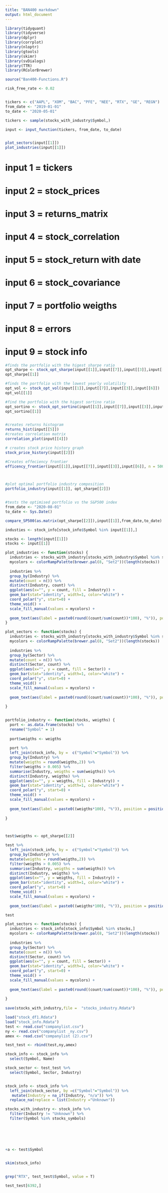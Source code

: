 ```yaml
---
title: "BAN400 markdown"
output: html_document
---
```


```r
library(tidyquant)
library(tidyverse)
library(dplyr)
library(corrplot)
library(nloptr)
library(gtools)
library(skimr)
library(svDialogs)
library(TTR)
library(RColorBrewer)

source("Ban400-Functions.R")
```



```r
risk_free_rate <- 0.02


tickers <- c("AAPL", "XOM", "BAC", "PFE", "NEE", "RTX", "GE", "REGN")
from_date <- "2019-01-01"
to_date <- "2020-05-01"


```





```r
tickers <- sample(stocks_with_industry$Symbol,)

input <- input_function(tickers, from_date, to_date)


plot_sectors(input[[1]])
plot_industries(input[[1]])


```







# input 1 = tickers
# input 2 = stock_prices
# input 3 = returns_matrix
# input 4 = stock_correlation
# input 5 = stock_return with date
# input 6 = stock_covariance
# input 7 = portfolio weigths
# input 8 = errors
# input 9 = stock info





```r
#finds the portfolio with the higest sharpe ratio
opt_sharpe <- stock_opt_sharpe(input[[1]],input[[7]],input[[3]],input[[6]])
opt_sharpe[[1]]

#finds the portfolio with the lowest yearly volatility
opt_vol <- stock_opt_vol(input[[1]],input[[7]],input[[3]],input[[6]])
opt_vol[[1]]

#find the portfolio with the higest sortino ratio
opt_sortino <- stock_opt_sortino(input[[1]],input[[7]],input[[3]],input[[6]])
opt_sortino[[1]]


#creates returns histogram
returns_hist(input[[5]])
#creates correlation matrix
correlation_plot(input[[4]])

# creates stock price history graph
stock_price_history(input[[2]])

#Creates effeciency frontier
efficency_frontier(input[[1]],input[[7]],input[[3]],input[[6]], n = 5000)



#plot optimal portfolio industry composition
portfolio_industry(input[[1]], opt_sharpe[[2]])


#tests the optimised portfolio vs the S&P500 index
from_date <- "2020-08-01"
to_date <- Sys.Date()

compare_SP500(as.matrix(opt_sharpe[[2]]),input[[1]],from_date,to_date)

```

```r


industies <- stock_info[stock_info$Symbol %in% input[[1]],]

stocks <- length(input[[1]])
stocks <- input[[1]]

plot_industries <- function(stocks) {
  industries <- stocks_with_industry[stocks_with_industry$Symbol %in% stocks,]
  mycolors <- colorRampPalette(brewer.pal(8, "Set2"))(length(stocks))
  
  industries %>% 
  group_by(Industry) %>%
  mutate(count = n()) %>%
  distinct(Industry, count) %>%
  ggplot(aes(x="", y = count, fill = Industry)) +
  geom_bar(stat="identity", width=1, color="white") +
  coord_polar("y", start=0) +
  theme_void() +  
  scale_fill_manual(values = mycolors) +
  
  geom_text(aes(label = paste0(round((count/sum(count))*100), "%")), position = position_stack(vjust = 0.5))
}

plot_sectors <- function(stocks) {
  industries <- stocks_with_industry[stocks_with_industry$Symbol %in% stocks,]
  mycolors <- colorRampPalette(brewer.pal(8, "Set2"))(length(stocks))
  
  industries %>% 
  group_by(Sector) %>%
  mutate(count = n()) %>%
  distinct(Sector, count) %>%
  ggplot(aes(x="", y = count, fill = Sector)) +
  geom_bar(stat="identity", width=1, color="white") +
  coord_polar("y", start=0) +
  theme_void() +  
  scale_fill_manual(values = mycolors) +
  
  geom_text(aes(label = paste0(round((count/sum(count))*100), "%")), position = position_stack(vjust = 0.5))
  
}


portfolio_industry <- function(stocks, weigths) {
  port <- as.data.frame(stocks) %>% 
  rename("Symbol" = 1) 
   
  port$weigths <- weigths
  
  port %>% 
  left_join(stock_info, by =  c("Symbol"="Symbol")) %>% 
  group_by(Industry) %>%
  mutate(weigths = round(weigths,2)) %>% 
  filter(weigths > 0.005) %>% 
  summarise(Industry, weigths = sum(weigths)) %>% 
  distinct(Industry, weigths) %>% 
  ggplot(aes(x="", y = weigths, fill = Industry)) +
  geom_bar(stat="identity", width=1, color="white") +
  coord_polar("y", start=0) +
  theme_void() +  
  scale_fill_manual(values = mycolors) +
  
  geom_text(aes(label = paste0((weigths*100), "%")), position = position_stack(vjust = 0.5))
  
}



test$weigths <- opt_sharpe[[2]]

test %>% 
  left_join(stock_info, by =  c("Symbol"="Symbol")) %>% 
  group_by(Industry) %>%
  mutate(weigths = round(weigths,2)) %>% 
  filter(weigths > 0.005) %>% 
  summarise(Industry, weigths = sum(weigths)) %>% 
  distinct(Industry, weigths) %>% 
  ggplot(aes(x="", y = weigths, fill = Industry)) +
  geom_bar(stat="identity", width=1, color="white") +
  coord_polar("y", start=0) +
  theme_void() +  
  scale_fill_manual(values = mycolors) +
  
  geom_text(aes(label = paste0((weigths*100), "%")), position = position_stack(vjust = 0.5))

test

plot_sectors <- function(stocks) {
  industries <- stock_info[stock_info$Symbol %in% stocks,]
  mycolors <- colorRampPalette(brewer.pal(8, "Set2"))(length(stocks))
  
  industries %>% 
  group_by(Sector) %>%
  mutate(count = n()) %>%
  distinct(Sector, count) %>%
  ggplot(aes(x="", y = count, fill = Sector)) +
  geom_bar(stat="identity", width=1, color="white") +
  coord_polar("y", start=0) +
  theme_void() +  
  scale_fill_manual(values = mycolors) +
  
  geom_text(aes(label = paste0(round((count/sum(count))*100), "%")), position = position_stack(vjust = 0.5))
  
}
  
save(stocks_with_industry,file =  "stocks_industry.Rdata")


```


















```r
load("stock_df1.Rdata")
load("stock_info.Rdata")
test <- read.csv("companylist.csv")
ny <- read.csv("companylist _ny.csv")
amex <- read.csv("companylist (2).csv")

test_test <- rbind(test,ny,amex)

stock_info <- stock_info %>% 
  select(Symbol, Name)

stock_sector <- test_test %>% 
  select(Symbol, Sector, Industry)


stock_info <- stock_info %>% 
  left_join(stock_sector, by =c("Symbol"="Symbol")) %>% 
   mutate(Industry = na_if(Industry, "n/a")) %>% 
  replace_na(replace = list(Industry ="Unknown")) 

stocks_with_industry <- stock_info %>% 
  filter(Industry != "Unknown") %>% 
  filter(Symbol %in% stocks_symbols)






+a <- test$Symbol


skim(stock_info)


grep("RTX", test_test$Symbol, value = T)

test_test[6392,]

```
